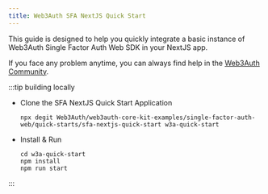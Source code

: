 ```yaml
---
title: Web3Auth SFA NextJS Quick Start
---
```


This guide is designed to help you quickly integrate a basic instance of Web3Auth Single Factor Auth Web SDK in your NextJS app.

If you face any problem anytime, you can always find help in the
[Web3Auth Community](https://web3auth.io/community/c/help-core-kit/core-kit-sfa-web/22).

:::tip building locally

- Clone the SFA NextJS Quick Start Application

  ```shell npm2yarn
  npx degit Web3Auth/web3auth-core-kit-examples/single-factor-auth-web/quick-starts/sfa-nextjs-quick-start w3a-quick-start
  ```

- Install & Run

  ```shell npm2yarn
  cd w3a-quick-start
  npm install
  npm run start
  ```

:::
